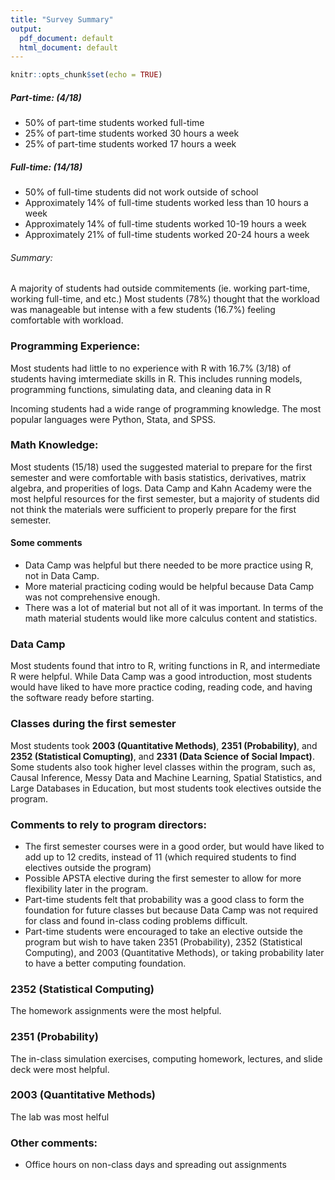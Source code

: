 ```yaml
---
title: "Survey Summary"
output:
  pdf_document: default
  html_document: default
---
```


```r
knitr::opts_chunk$set(echo = TRUE)
```

##### Part-time: (4/18)
* 50% of part-time students worked full-time
* 25% of part-time students worked 30 hours a week
* 25% of part-time students worked 17 hours a week

##### Full-time: (14/18)
* 50% of full-time students did not work outside of school
* Approximately 14% of full-time students worked less than 10 hours a week
* Approximately 14% of full-time students worked 10-19 hours a week
* Approximately 21% of full-time students worked 20-24 hours a week

###### Summary: 
A majority of students had outside commitements (ie. working part-time, working full-time, and etc.) Most students (78%) thought that the workload was manageable but intense with a few students (16.7%) feeling comfortable with workload. 

### Programming Experience:
Most students had little to no experience with R with 16.7% (3/18) of students having imtermediate skills in R. This includes running models, programming functions, simulating data, and cleaning data in R

Incoming students had a wide range of programming knowledge. The most popular languages were Python, Stata, and SPSS. 

### Math Knowledge:
Most students (15/18) used the suggested material to prepare for the first semester and were comfortable with basis statistics, derivatives, matrix algebra, and properities of logs. Data Camp and Kahn Academy were the most helpful resources for the first semester, but a majority of students did not think the materials were sufficient to properly prepare for the first semester. 

#### Some comments
  * Data Camp was helpful but there needed to be more practice using R, not in Data Camp.
  * More material practicing coding would be helpful because Data Camp was not comprehensive enough. 
  * There was a lot of material but not all of it was important. In terms of the math material students would like more calculus content and statistics. 

### Data Camp
Most students found that intro to R, writing functions in R, and intermediate R were helpful. While Data Camp was a good introduction, most students would have liked to have more practice coding, reading code, and having the software ready before starting. 

### Classes during the first semester
Most students took **2003 (Quantitative Methods)**, **2351 (Probability)**, and **2352 (Statistical Comupting)**, and **2331 (Data Science of Social Impact)**. Some students also took higher level classes within the program, such as, Causal Inference, Messy Data and Machine Learning, Spatial Statistics, and Large Databases in Education, but most students took electives outside the program. 

### Comments to rely to program directors:
  * The first semester courses were in a good order, but would have liked to add up to 12 credits, instead of 11 (which required students to find electives outside the program)
  * Possible APSTA elective during the first semester to allow for more flexibility later in the program. 
  * Part-time students felt that probability was a good class to form the foundation for future classes but because Data Camp was not required for class and found in-class coding problems difficult. 
  * Part-time students were encouraged to take an elective outside the program but wish to have taken 2351 (Probability), 2352 (Statistical Computing), and 2003 (Quantitative Methods), or taking probability later to have a better computing foundation. 
  
### 2352 (Statistical Computing)
The homework assignments were the most helpful. 

### 2351 (Probability)
The in-class simulation exercises, computing homework, lectures, and slide deck were most helpful. 

### 2003 (Quantitative Methods)
The lab was most helful

### Other comments:
  * Office hours on non-class days and spreading out assignments 
